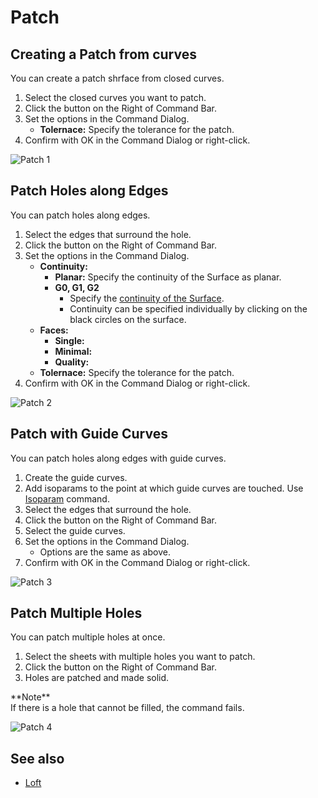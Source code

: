 
# Patch

<Reference shortcut="" command="Patch" button="Right of Command Bar" />

## Creating a Patch from curves

You can create a patch shrface from closed curves.

1. Select the closed curves you want to patch.
2. Click the button <ButtonIcon type="button-patch" /> on the Right of Command Bar.
3. Set the options in the Command Dialog.
    - **Tolernace:** Specify the tolerance for the patch.
4. Confirm with OK in the Command Dialog or right-click.

![Patch 1](/img/patch-1.gif)

## Patch Holes along Edges

You can patch holes along edges.

1. Select the edges that surround the hole.
2. Click the button <ButtonIcon type="button-patch" /> on the Right of Command Bar.
3. Set the options in the Command Dialog.
    - **Continuity:**
        - **Planar:** Specify the continuity of the Surface as planar.
        - **G0, G1, G2**
            - Specify the [continuity of the Surface](../cad-essentials/continuity-curve-and-surface).
            - Continuity can be specified individually by clicking on the black circles on the surface.
    - **Faces:**
        - **Single:**
        - **Minimal:**
        - **Quality:**
    - **Tolernace:** Specify the tolerance for the patch.
4. Confirm with OK in the Command Dialog or right-click.

![Patch 2](/img/patch-2.gif)

## Patch with Guide Curves

You can patch holes along edges with guide curves.

1. Create the guide curves.
2. Add isoparams to the point at which guide curves are touched.  Use [Isoparam](./isoparam) command.
3. Select the edges that surround the hole.
4. Click the button <ButtonIcon type="button-patch" /> on the Right of Command Bar.
5. Select the guide curves.
6. Set the options in the Command Dialog.
    - Options are the same as above.
7. Confirm with OK in the Command Dialog or right-click.

![Patch 3](/img/patch-3.gif)

## Patch Multiple Holes

You can patch multiple holes at once.

1. Select the sheets with multiple holes you want to patch.
2. Click the button <ButtonIcon type="button-patch" /> on the Right of Command Bar.
3. Holes are patched and made solid.
<Callout emoji="❗">
**Note**<br />
If there is a hole that cannot be filled, the command fails.
</Callout>

![Patch 4](/img/patch-4.gif)

## See also
- [Loft](./loft)